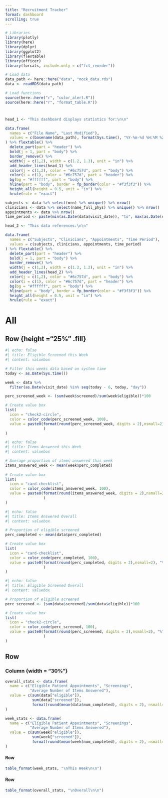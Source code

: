 ```yaml
---
title: "Recruitment Tracker"
format: dashboard
scrolling: true 
---
```


```r
# Libraries
library(plotly)
library(here)
library(dplyr)
library(ggplot2)
library(flextable)
library(officer)
library(forcats, include.only = c("fct_reorder"))
```

```r
# Load data
data_path <- here::here("data", "mock_data.rds")
data <- readRDS(data_path)

# Load functions
source(here::here("r", "color_alert.R"))
source(here::here("r", "format_table.R"))
```

#  {.sidebar}

<!-- Create Sidebar -->

```r
head_1 <- "This dashboard displays statistics for:\n\n"

data.frame(
  names = c("File Name", "Last Modified"),
  values = c(basename(data_path), format(Sys.time(), "%Y-%m-%d %H:%M %Z"))
) %>% flextable() %>%
  delete_part(part = "header") %>%
  bold(j = 1, part = "body") %>%
  border_remove() %>%
  width(j = c(1,2), width = c(1.2, 1.3), unit = "in") %>%
  add_header_lines(head_1) %>%
  color(j = c(1,2), color = "#6c757d", part = "body") %>%
  color(i = c(1), color = "#6c757d", part = "header") %>%
  bg(bg = "#ffffff", part = "body") %>%
  hline(part = "body", border = fp_border(color = "#f3f3f3")) %>%
  height_all(height = 0.5, unit = "in") %>%
  hrule(rule = "exact")

```

```r
subjects <- data %>% select(mrn) %>% unique() %>% nrow()
clinicians <- data %>% select(name_full_phys) %>% unique() %>% nrow()
appointments <- data %>% nrow()
time_period <- paste(min(as.Date(data$visit_date)), "to", max(as.Date(data$visit_date)))

head_2 <- "This data references:\n\n"

data.frame(
  names = c("Subjects", "Clinicians", "Appointments", "Time Period"),
  values = c(subjects, clinicians, appointments, time_period)
) %>% flextable() %>%
  delete_part(part = "header") %>%
  bold(j = 1, part = "body") %>%
  border_remove() %>%
  width(j = c(1,2), width = c(1.2, 1.2), unit = "in") %>%
  add_header_lines(head_2) %>%
  color(j = c(1,2), color = "#6c757d", part = "body") %>%
  color(i = c(1), color = "#6c757d", part = "header") %>%
  bg(bg = "#ffffff", part = "body") %>%
  hline(part = "body", border = fp_border(color = "#f3f3f3")) %>%
  height_all(height = 0.5, unit = "in") %>%
  hrule(rule = "exact")

```

# All

## Row {height ="25%" .fill}

```r
#| echo: false
#| title: Eligible Screened this Week
#| content: valuebox

# Filter this weeks data based on system time
today <- as.Date(Sys.time())

week <- data %>% 
  filter(as.Date(visit_date) %in% seq(today - 6, today, "day"))

perc_screened_week <- (sum(week$screened)/sum(week$eligible))*100

# Create value box  
list(
  icon = "check2-circle",
  color = color_code(perc_screened_week, 100),
  value = paste0(format(round(perc_screened_week, digits = 2),nsmall=2), "%"
                 )
)
```

```r
#| echo: false
#| title: Items Answered this Week 
#| content: valuebox

# Average proportion of items answered this week
items_answered_week <- mean(week$perc_completed)
  
# Create value box 
list(
  icon = "card-checklist",
  color = color_code(items_answered_week, 100),
  value = paste0(format(round(items_answered_week, digits = 2),nsmall=2), "%"
                 )
)
```

```r
#| echo: false
#| title: Items Answered Overall
#| content: valuebox

# Proportion of eligible screened
perc_completed <- mean(data$perc_completed)

# Create value box 
list(
  icon = "card-checklist",
  color = color_code(perc_completed, 100),
  value = paste0(format(round(perc_completed, digits = 2),nsmall=2), "%"
                 )
)
```

```r
#| echo: false
#| title: Eligible Screened Overall
#| content: valuebox

# Proportion of eligible screened
perc_screened <- (sum(data$screened)/sum(data$eligible))*100 

# Create value box 
list(
  icon = "check2-circle",
  color = color_code(perc_screened, 100),
  value = paste0(format(round(perc_screened, digits = 2),nsmall=2), "%"
                 )
)
```
## Row

### Column {width = "30%"}

<!-- Overall counts data -->

```r
overall_stats <- data.frame(
  name = c("Eligible Patient Appointments", "Screenings", 
           "Average Number of Items Answered"),
  value = c(sum(data["eligible"]), 
            sum(data["screened"]), 
            format(round(mean(data$num_completed), digits = 2), nsmall=2))
) 

```

<!-- This week's counts data -->

```r
week_stats <- data.frame(
  name = c("Eligible Patient Appointments", "Screenings", 
           "Average Number of Items Answered"),
  value = c(sum(week["eligible"]), 
            sum(week["screened"]), 
            format(round(mean(week$num_completed), digits = 2), nsmall=2))
) 
```

#### Row

<!-- Create this week's counts table -->

```r
table_format(week_stats, "\nThis Week\n\n") 
```

#### Row

<!-- Create overall counts table -->

```r
table_format(overall_stats, "\nOverall\n\n")
```   
